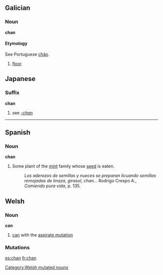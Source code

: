 {{see|Chan}}
==Galician==
===Noun===
'''chan''' {{m}}
====Etymology====
See Portuguese [[chão]].
#[[floor]]

==Japanese==
===Suffix===
'''chan'''
#see ''[[-chan]]''

----

==Spanish==
===Noun===
'''chan'''
#{{rfv-sense}}Some plant of the [[mint]] family whose [[seed]] is eaten.
#:''Los aderezos de semillas y nueces se preparan licuando semillas remojadas de linaza, girasol, chan...'' Rodrigo Crespo A., ''Comiendo pura vida'', p. 135.

==Welsh==

===Noun===
'''can'''
# [[can]] with the [[aspirate mutation]]

===Mutations===
{{cy-mut-c|an}}

[[Category:Welsh mutated nouns]]

[[es:chan]]
[[fr:chan]]